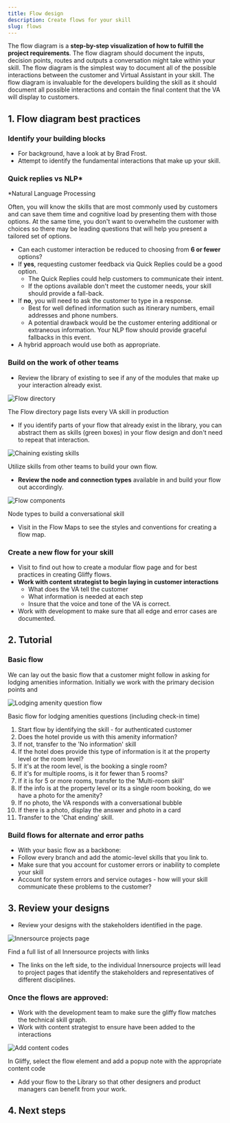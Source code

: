 ```yaml
---
title: Flow design
description: Create flows for your skill
slug: flows
---
```



The flow diagram is a **step-by-step visualization of how to fulfill the project requirements**. The flow diagram should document the inputs, decision points, routes and outputs a conversation might take within your skill. The flow diagram is the simplest way to document all of the possible interactions between the customer and Virtual Assistant in your skill. The flow diagram is invaluable for the developers building the skill as it should document all possible interactions and contain the final content that the VA will display to customers.

## 1. Flow diagram best practices

### Identify your building blocks

- For background, have a look at <ExternalLink linkName="Atomic Design" linkURL="https://bradfrost.com/blog/post/atomic-web-design/" /> by Brad Frost. 
- Attempt to identify the fundamental interactions that make up your skill.

### Quick replies vs NLP*

*Natural Language Processing

Often, you will know the skills that are most commonly used by customers and can save them time and cognitive load by presenting them with those options. At the same time, you don't want to overwhelm the customer with choices so there may be leading questions that will help you present a tailored set of options.  

- Can each customer interaction be reduced to choosing from **6 or fewer** options?
- If **yes**, requesting customer feedback via Quick Replies could be a good option.
  - The Quick Replies could help customers to communicate their intent.
  - If the options available don't meet the customer needs, your skill should provide a fall-back. 
- If **no**, you will need to ask the customer to type in a response.
  - Best for well defined information such as itinerary numbers, email addresses and phone numbers.
  - A potential drawback would be the customer entering additional or extraneous information. Your NLP flow should provide graceful fallbacks in this event.
- A hybrid approach would use both as appropriate.

### Build on the work of other teams
- Review the library of existing <ExternalLink linkName="Flow maps" linkURL="https://confluence.expedia.biz/display/GCOUX/Flows" /> to see if any of the modules that make up your interaction already exist.

![Flow directory](./images/Flow-directory2.png)
<figcaption>The Flow directory page lists every VA skill in production</figcaption>

- If you identify parts of your flow that already exist in the library, you can abstract them as skills (green boxes) in your flow design and don't need to repeat that interaction.

![Chaining existing skills](./images/chaining-skills.png)
<figcaption>Utilize skills from other teams to build your own flow.</figcaption>

- **Review the node and connection types** available in <ExternalLink linkName="Flow symbols" linkURL="https://confluence.expedia.biz/display/GCOUX/Flow+Symbols" /> and build your flow out accordingly.

![Flow components](./images/flow-components2.png)
<figcaption>Node types to build a conversational skill</figcaption>

- Visit <ExternalLink linkName="Learn About Flows" linkURL="https://confluence.expedia.biz/display/GCOUX/*+Learn+About+Flows" /> in the Flow Maps to see the styles and conventions for creating a flow map.

### Create a new flow for your skill

- Visit <ExternalLink linkName="How to Create Flows" linkURL="https://confluence.expedia.biz/display/GCOUX/How+to+Create+Flows" /> to find out how to create a modular flow page and for best practices in creating Gliffy flows.
- **Work with content strategist to begin laying in customer interactions**
  - What does the VA tell the customer
  - What information is needed at each step
  - Insure that the voice and tone of the VA is correct.
- Work with development to make sure that all edge and error cases are documented.

## 2. Tutorial

### Basic flow

We can lay out the basic flow that a customer might follow in asking for lodging amenities information. Initially we work with the primary decision points and 

![Lodging amenity question flow](./images/flow_01.png)
<figcaption>Basic flow for lodging amenities questions (including check-in time)</figcaption>

<TutorialStep>

1. Start flow by identifying the skill - for authenticated customer
2. Does the hotel provide us with this amenity information?
3. If not, transfer to the 'No information' skill
4. If the hotel does provide this type of information is it at the property level or the room level?
5. If it's at the room level, is the booking a single room?
6. If it's for multiple rooms, is it for fewer than 5 rooms?
7. If it is for 5 or more rooms, transfer to the 'Multi-room skill'
8. If the info is at the property level or its a single room booking, do we have a photo for the amenity?
9. If no photo, the VA responds with a conversational bubble
10. If there is a photo, display the answer and photo in a card
11. Transfer to the 'Chat ending' skill.

</TutorialStep>

### Build flows for alternate and error paths 

- With your basic flow as a backbone:
- Follow every branch and add the atomic-level skills that you link to.
- Make sure that you account for customer errors or inability to complete your skill
- Account for system errors and service outages - how will your skill communicate these problems to the customer?

## 3. Review your designs
- Review your designs with the stakeholders identified in the <ExternalLink linkName="Virtual Agent Platform Innersource Model" linkURL="https://confluence.expedia.biz/display/VAP/Virtual+Agent+Platform+Innersource+Model" /> page.

![Innersource projects page](./images/innersource-projects.png)
<figcaption>Find a full list of all Innersource projects with links</figcaption>

- The links on the left side, to the individual Innersource projects will lead to project pages that identify the stakeholders and representatives of different disciplines.
### Once the flows are approved:
- Work with the development team to make sure the gliffy flow matches the technical skill graph.
- Work with content strategist to ensure <ExternalLink linkName="Content codes" linkURL="https://confluence.expedia.biz/display/GCOUX/How+to+Insert+Content+Codes" /> have been added to the interactions

![Add content codes](./images/Add-content-codes.png)
<figcaption>In Gliffy, select the flow element and add a popup note with the appropriate content code</figcaption>

- Add your flow to the Library so that other designers and product managers can benefit from your work.

## 4. Next steps

<PageFooter
  prevSlug="/requirements"
  prevPage="Requirements"
  nextSlug="/visual-design"
  nextPage="Visual design"
/>
